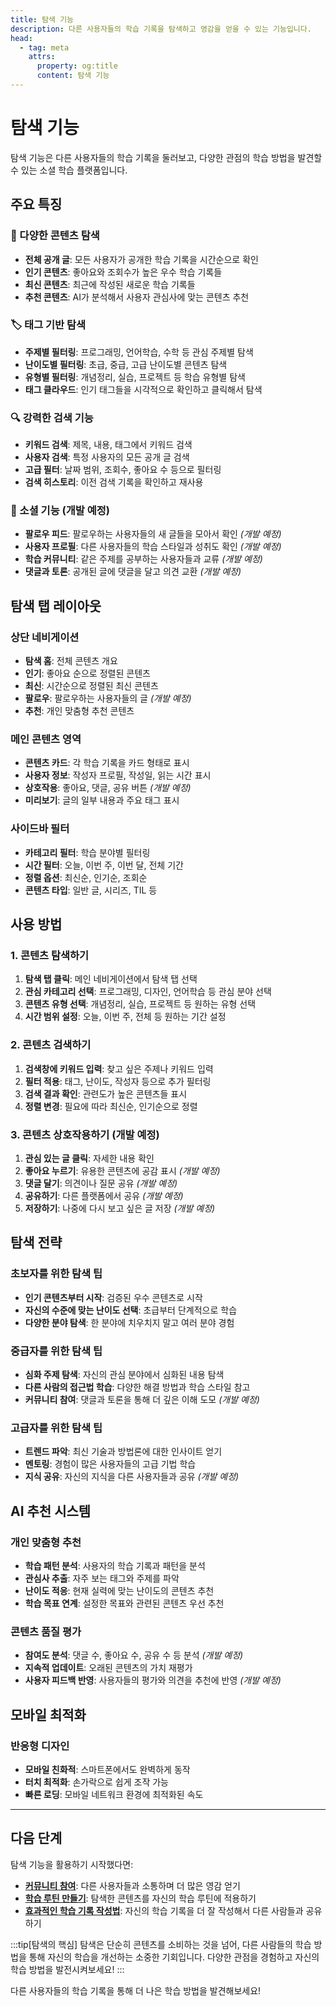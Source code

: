 ```yaml
---
title: 탐색 기능
description: 다른 사용자들의 학습 기록을 탐색하고 영감을 얻을 수 있는 기능입니다.
head:
  - tag: meta
    attrs:
      property: og:title
      content: 탐색 기능
---
```


# 탐색 기능

탐색 기능은 다른 사용자들의 학습 기록을 둘러보고, 다양한 관점의 학습 방법을 발견할 수 있는 소셜 학습 플랫폼입니다.

## 주요 특징

### 🌟 다양한 콘텐츠 탐색
- **전체 공개 글**: 모든 사용자가 공개한 학습 기록을 시간순으로 확인
- **인기 콘텐츠**: 좋아요와 조회수가 높은 우수 학습 기록들
- **최신 콘텐츠**: 최근에 작성된 새로운 학습 기록들
- **추천 콘텐츠**: AI가 분석해서 사용자 관심사에 맞는 콘텐츠 추천

### 🏷️ 태그 기반 탐색
- **주제별 필터링**: 프로그래밍, 언어학습, 수학 등 관심 주제별 탐색
- **난이도별 필터링**: 초급, 중급, 고급 난이도별 콘텐츠 탐색
- **유형별 필터링**: 개념정리, 실습, 프로젝트 등 학습 유형별 탐색
- **태그 클라우드**: 인기 태그들을 시각적으로 확인하고 클릭해서 탐색

### 🔍 강력한 검색 기능
- **키워드 검색**: 제목, 내용, 태그에서 키워드 검색
- **사용자 검색**: 특정 사용자의 모든 공개 글 검색
- **고급 필터**: 날짜 범위, 조회수, 좋아요 수 등으로 필터링
- **검색 히스토리**: 이전 검색 기록을 확인하고 재사용

### 👥 소셜 기능 (개발 예정)
- **팔로우 피드**: 팔로우하는 사용자들의 새 글들을 모아서 확인 *(개발 예정)*
- **사용자 프로필**: 다른 사용자들의 학습 스타일과 성취도 확인 *(개발 예정)*
- **학습 커뮤니티**: 같은 주제를 공부하는 사용자들과 교류 *(개발 예정)*
- **댓글과 토론**: 공개된 글에 댓글을 달고 의견 교환 *(개발 예정)*

## 탐색 탭 레이아웃

### 상단 네비게이션
- **탐색 홈**: 전체 콘텐츠 개요
- **인기**: 좋아요 순으로 정렬된 콘텐츠
- **최신**: 시간순으로 정렬된 최신 콘텐츠
- **팔로우**: 팔로우하는 사용자들의 글 *(개발 예정)*
- **추천**: 개인 맞춤형 추천 콘텐츠

### 메인 콘텐츠 영역
- **콘텐츠 카드**: 각 학습 기록을 카드 형태로 표시
- **사용자 정보**: 작성자 프로필, 작성일, 읽는 시간 표시
- **상호작용**: 좋아요, 댓글, 공유 버튼 *(개발 예정)*
- **미리보기**: 글의 일부 내용과 주요 태그 표시

### 사이드바 필터
- **카테고리 필터**: 학습 분야별 필터링
- **시간 필터**: 오늘, 이번 주, 이번 달, 전체 기간
- **정렬 옵션**: 최신순, 인기순, 조회순
- **콘텐츠 타입**: 일반 글, 시리즈, TIL 등

## 사용 방법

### 1. 콘텐츠 탐색하기
1. **탐색 탭 클릭**: 메인 네비게이션에서 탐색 탭 선택
2. **관심 카테고리 선택**: 프로그래밍, 디자인, 언어학습 등 관심 분야 선택
3. **콘텐츠 유형 선택**: 개념정리, 실습, 프로젝트 등 원하는 유형 선택
4. **시간 범위 설정**: 오늘, 이번 주, 전체 등 원하는 기간 설정

### 2. 콘텐츠 검색하기
1. **검색창에 키워드 입력**: 찾고 싶은 주제나 키워드 입력
2. **필터 적용**: 태그, 난이도, 작성자 등으로 추가 필터링
3. **검색 결과 확인**: 관련도가 높은 콘텐츠들 표시
4. **정렬 변경**: 필요에 따라 최신순, 인기순으로 정렬

### 3. 콘텐츠 상호작용하기 (개발 예정)
1. **관심 있는 글 클릭**: 자세한 내용 확인
2. **좋아요 누르기**: 유용한 콘텐츠에 공감 표시 *(개발 예정)*
3. **댓글 달기**: 의견이나 질문 공유 *(개발 예정)*
4. **공유하기**: 다른 플랫폼에서 공유 *(개발 예정)*
5. **저장하기**: 나중에 다시 보고 싶은 글 저장 *(개발 예정)*

## 탐색 전략

### 초보자를 위한 탐색 팁
- **인기 콘텐츠부터 시작**: 검증된 우수 콘텐츠로 시작
- **자신의 수준에 맞는 난이도 선택**: 초급부터 단계적으로 학습
- **다양한 분야 탐색**: 한 분야에 치우치지 말고 여러 분야 경험

### 중급자를 위한 탐색 팁
- **심화 주제 탐색**: 자신의 관심 분야에서 심화된 내용 탐색
- **다른 사람의 접근법 학습**: 다양한 해결 방법과 학습 스타일 참고
- **커뮤니티 참여**: 댓글과 토론을 통해 더 깊은 이해 도모 *(개발 예정)*

### 고급자를 위한 탐색 팁
- **트렌드 파악**: 최신 기술과 방법론에 대한 인사이트 얻기
- **멘토링**: 경험이 많은 사용자들의 고급 기법 학습
- **지식 공유**: 자신의 지식을 다른 사용자들과 공유 *(개발 예정)*

## AI 추천 시스템

### 개인 맞춤형 추천
- **학습 패턴 분석**: 사용자의 학습 기록과 패턴을 분석
- **관심사 추출**: 자주 보는 태그와 주제를 파악
- **난이도 적응**: 현재 실력에 맞는 난이도의 콘텐츠 추천
- **학습 목표 연계**: 설정한 목표와 관련된 콘텐츠 우선 추천

### 콘텐츠 품질 평가
- **참여도 분석**: 댓글 수, 좋아요 수, 공유 수 등 분석 *(개발 예정)*
- **지속적 업데이트**: 오래된 콘텐츠의 가치 재평가
- **사용자 피드백 반영**: 사용자들의 평가와 의견을 추천에 반영 *(개발 예정)*


## 모바일 최적화

### 반응형 디자인
- **모바일 친화적**: 스마트폰에서도 완벽하게 동작
- **터치 최적화**: 손가락으로 쉽게 조작 가능
- **빠른 로딩**: 모바일 네트워크 환경에 최적화된 속도

---

## 다음 단계

탐색 기능을 활용하기 시작했다면:

- **[커뮤니티 참여](/features/community)**: 다른 사용자들과 소통하며 더 많은 영감 얻기
- **[학습 루틴 만들기](/guides/study-routine)**: 탐색한 콘텐츠를 자신의 학습 루틴에 적용하기
- **[효과적인 학습 기록 작성법](/guides/effective-writing)**: 자신의 학습 기록을 더 잘 작성해서 다른 사람들과 공유하기

:::tip[탐색의 핵심]
탐색은 단순히 콘텐츠를 소비하는 것을 넘어, 다른 사람들의 학습 방법을 통해 자신의 학습을 개선하는 소중한 기회입니다. 다양한 관점을 경험하고 자신의 학습 방법을 발전시켜보세요!
:::

다른 사용자들의 학습 기록을 통해 더 나은 학습 방법을 발견해보세요!
